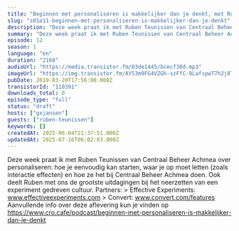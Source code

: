 ```yaml
---
title: "Beginnen met personaliseren is makkelijker dan je denkt, met Ruben Teunissen (Centraal Beheer)"
slug: "s01e11-beginnen-met-personaliseren-is-makkelijker-dan-je-denkt"
description: "Deze week praat ik met Ruben Teunissen van Centraal Beheer Achmea over personaliseren: hoe je eenvoudig kan starten, waar je op moet letten (zoals interactie effecten) en hoe ze het bij Centraal Beheer Achmea doen. Ook deelt Ruben met ons de grootste uitdagingen bij het neerzetten van een experiment gedreven cultuur. Partners: > Effective Experiments: www.effectiveexperiments.com > Convert: www.convert.com/features Aanvullende info over deze aflevering kun je vinden op https://www.cro.cafe/podcast/beginnen-met-personaliseren-is-makkelijker-dan-je-denkt"
summary: "Deze week praat ik met Ruben Teunissen van Centraal Beheer Achmea over personaliseren: hoe je eenvoudig kan starten, waar je op moet letten (zoals interactie effecten) en hoe ze het bij Centraal Beheer Achmea doen.\r\n\r\nOok deelt Ruben met ons de grootste uitdagingen bij het neerzetten van een experiment gedreven cultuur.\r\n\r\nPartners:\r\n> Effective Experiments: www.effectiveexperiments.com\r\n> Convert: www.convert.com/features\r\n\r\nAanvullende info over deze aflevering kun je vinden op https://www.cro.cafe/podcast/beginnen-met-personaliseren-is-makkelijker-dan-je-denkt"
episode: 12
season: 1
language: "en"
duration: "2168"
audioUrl: "https://media.transistor.fm/03de1445/bcecf30d.mp3"
imageUrl: "https://img.transistor.fm/AY53m9FG4VZGh-szFfC-9LafspwT7h2j8T3qVUu7t2w/rs:fill:3000:3000:1/q:60/aHR0cHM6Ly9pbWct/dXBsb2FkLXByb2R1/Y3Rpb24udHJhbnNp/c3Rvci5mbS9lcGlz/b2RlLzExMDM5MS8x/NjAxNTg4NjgzLWFy/dHdvcmsuanBn.webp"
pubDate: 2019-03-20T17:56:00.000Z
transistorId: "110391"
downloads_total: 0
episode_type: "full"
status: "draft"
hosts: ["gxjansen"]
guests: ["ruben-teunissen"]
keywords: []
createdAt: 2025-06-04T21:37:51.000Z
updatedAt: 2025-07-16T06:02:03.000Z
---
```


Deze week praat ik met Ruben Teunissen van Centraal Beheer Achmea over personaliseren: hoe je eenvoudig kan starten, waar je op moet letten (zoals interactie effecten) en hoe ze het bij Centraal Beheer Achmea doen. Ook deelt Ruben met ons de grootste uitdagingen bij het neerzetten van een experiment gedreven cultuur. Partners: > Effective Experiments: www.effectiveexperiments.com > Convert: www.convert.com/features Aanvullende info over deze aflevering kun je vinden op https://www.cro.cafe/podcast/beginnen-met-personaliseren-is-makkelijker-dan-je-denkt
